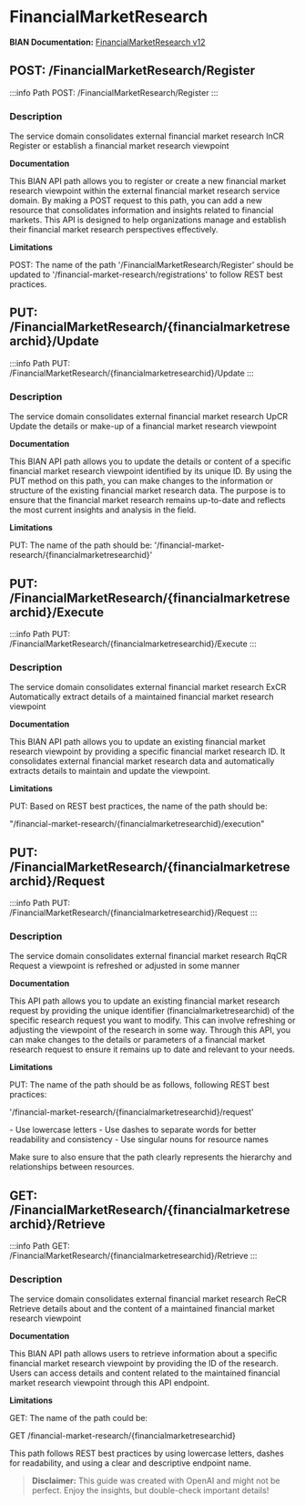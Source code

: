 # FinancialMarketResearch

**BIAN Documentation:** [FinancialMarketResearch v12](https://app.swaggerhub.com/apis/BIAN-3/FinancialMarketResearch/12.0.0)

## POST: /FinancialMarketResearch/Register

:::info Path
POST: /FinancialMarketResearch/Register
:::

### Description

The service domain consolidates external financial market research InCR Register or establish a financial market research viewpoint

**Documentation**

This BIAN API path allows you to register or create a new financial market research viewpoint within the external financial market research service domain\. By making a POST request to this path\, you can add a new resource that consolidates information and insights related to financial markets\. This API is designed to help organizations manage and establish their financial market research perspectives effectively\.

**Limitations**

POST: The name of the path '/FinancialMarketResearch/Register' should be updated to '/financial\-market\-research/registrations' to follow REST best practices\.

## PUT: /FinancialMarketResearch/\{financialmarketresearchid\}/Update

:::info Path
PUT: /FinancialMarketResearch/\{financialmarketresearchid\}/Update
:::

### Description

The service domain consolidates external financial market research UpCR Update the details or make\-up of a financial market research viewpoint

**Documentation**

This BIAN API path allows you to update the details or content of a specific financial market research viewpoint identified by its unique ID\. By using the PUT method on this path\, you can make changes to the information or structure of the existing financial market research data\. The purpose is to ensure that the financial market research remains up\-to\-date and reflects the most current insights and analysis in the field\.

**Limitations**

PUT: The name of the path should be: '/financial\-market\-research/\{financialmarketresearchid\}'

## PUT: /FinancialMarketResearch/\{financialmarketresearchid\}/Execute

:::info Path
PUT: /FinancialMarketResearch/\{financialmarketresearchid\}/Execute
:::

### Description

The service domain consolidates external financial market research ExCR Automatically extract details of a maintained financial market research viewpoint

**Documentation**

This BIAN API path allows you to update an existing financial market research viewpoint by providing a specific financial market research ID\. It consolidates external financial market research data and automatically extracts details to maintain and update the viewpoint\.

**Limitations**

PUT: Based on REST best practices\, the name of the path should be:

"/financial\-market\-research/\{financialmarketresearchid\}/execution"

## PUT: /FinancialMarketResearch/\{financialmarketresearchid\}/Request

:::info Path
PUT: /FinancialMarketResearch/\{financialmarketresearchid\}/Request
:::

### Description

The service domain consolidates external financial market research RqCR Request a viewpoint is refreshed or adjusted in some manner

**Documentation**

This API path allows you to update an existing financial market research request by providing the unique identifier \(financialmarketresearchid\) of the specific research request you want to modify\. This can involve refreshing or adjusting the viewpoint of the research in some way\. Through this API\, you can make changes to the details or parameters of a financial market research request to ensure it remains up to date and relevant to your needs\.

**Limitations**

PUT: The name of the path should be as follows\, following REST best practices:

'/financial\-market\-research/\{financialmarketresearchid\}/request'

\- Use lowercase letters
\- Use dashes to separate words for better readability and consistency
\- Use singular nouns for resource names

Make sure to also ensure that the path clearly represents the hierarchy and relationships between resources\.

## GET: /FinancialMarketResearch/\{financialmarketresearchid\}/Retrieve

:::info Path
GET: /FinancialMarketResearch/\{financialmarketresearchid\}/Retrieve
:::

### Description

The service domain consolidates external financial market research ReCR Retrieve details about and the content of a maintained financial market research viewpoint

**Documentation**

This BIAN API path allows users to retrieve information about a specific financial market research viewpoint by providing the ID of the research\. Users can access details and content related to the maintained financial market research viewpoint through this API endpoint\.

**Limitations**

GET: The name of the path could be:

GET /financial\-market\-research/\{financialmarketresearchid\}

This path follows REST best practices by using lowercase letters\, dashes for readability\, and using a clear and descriptive endpoint name\.

> **Disclaimer:** This guide was created with OpenAI and might not be perfect. Enjoy the insights, but double-check important details!
